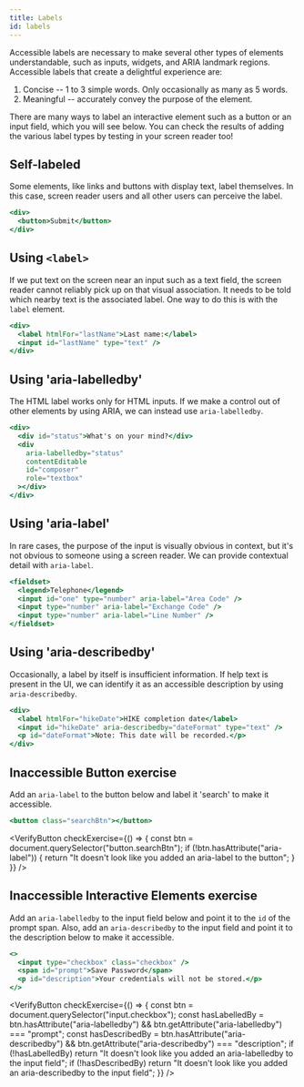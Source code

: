 ```yaml
---
title: Labels
id: labels
---
```


Accessible labels are necessary to make several other types of elements
understandable, such as inputs, widgets, and ARIA landmark regions.
Accessible labels that create a delightful experience are:

1. Concise -- 1 to 3 simple words. Only occasionally as many as 5 words.
1. Meaningful -- accurately convey the purpose of the element.

There are many ways to label an interactive element such as a button or an input field, which you will see below. You can check the results of adding the various label types by testing in your screen reader too!

## Self-labeled

Some elements, like links and buttons with display text, label themselves. In this case, screen reader users and all other users can perceive the label.

```jsx live
<div>
  <button>Submit</button>
</div>
```

## Using `<label>`

If we put text on the screen near an input such as a text field, the screen reader cannot reliably pick up on that visual association. It needs to be told which nearby text is the associated label. One way to do this is with the `label` element.

```jsx live
<div>
  <label htmlFor="lastName">Last name:</label>
  <input id="lastName" type="text" />
</div>
```

## Using 'aria-labelledby'

The HTML label works only for HTML inputs. If we make a control out of other elements by using ARIA, we can instead use `aria-labelledby`.

```jsx live
<div>
  <div id="status">What's on your mind?</div>
  <div
    aria-labelledby="status"
    contentEditable
    id="composer"
    role="textbox"
  ></div>
</div>
```

## Using 'aria-label'

In rare cases, the purpose of the input is visually obvious in context, but it's not obvious to someone using a screen reader. We can provide contextual detail with `aria-label`.

```jsx live
<fieldset>
  <legend>Telephone</legend>
  <input id="one" type="number" aria-label="Area Code" />
  <input type="number" aria-label="Exchange Code" />
  <input type="number" aria-label="Line Number" />
</fieldset>
```

## Using 'aria-describedby'

Occasionally, a label by itself is insufficient information. If help text is present in the UI, we can identify it as an accessible description by using `aria-describedby`.

```jsx live
<div>
  <label htmlFor="hikeDate">HIKE completion date</label>
  <input id="hikeDate" aria-describedby="dateFormat" type="text" />
  <p id="dateFormat">Note: This date will be recorded.</p>
</div>
```

## Inaccessible Button exercise

Add an `aria-label` to the button below and label it 'search' to make it accessible.

```jsx live
<button class="searchBtn"></button>
```


<VerifyButton
  checkExercise={() => {
    const btn = document.querySelector("button.searchBtn");
    if (!btn.hasAttribute("aria-label")) {
      return "It doesn't look like you added an aria-label to the button";
    }
  }}
/>

## Inaccessible Interactive Elements exercise

Add an `aria-labelledby` to the input field below and point it to the `id` of the prompt span.
Also, add an `aria-describedby` to the input field and point it to the description below to
make it accessible.

```jsx live
<>
  <input type="checkbox" class="checkbox" />
  <span id="prompt">Save Password</span>
  <p id="description">Your credentials will not be stored.</p>
</>
```

<VerifyButton
  checkExercise={() => {
    const btn = document.querySelector("input.checkbox");
    const hasLabelledBy =
      btn.hasAttribute("aria-labelledby") &&
      btn.getAttribute("aria-labelledby") === "prompt";
    const hasDescribedBy =
      btn.hasAttribute("aria-describedby") &&
      btn.getAttribute("aria-describedby") === "description";
    if (!hasLabelledBy)
      return "It doesn't look like you added an aria-labelledby to the input field";
    if (!hasDescribedBy)
      return "It doesn't look like you added an aria-describedby to the input field";
  }}
/>
